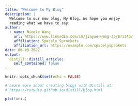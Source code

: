 ```yaml
---
title: "Welcome to My Blog"
description: |
  Welcome to our new blog, My Blog. We hope you enjoy 
  reading what we have to say!
author:
  - name: Nicole Wang 
    url: https://www.linkedin.com/in/jiayue-wang-397b7114b/
    affiliation: Spacely Sprockets
    affiliation_url: https://example.com/spacelysprokets
date: 06-09-2022
output:
  distill::distill_article:
    self_contained: false
---
```


```r
knitr::opts_chunk$set(echo = FALSE)

# Learn more about creating blogs with Distill at:
# https://rstudio.github.io/distill/blog.html

```

```r
plot(iris)
```


